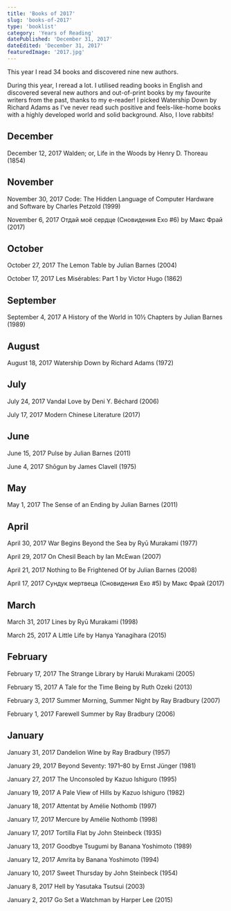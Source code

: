 ```yaml
---
title: 'Books of 2017'
slug: 'books-of-2017'
type: 'booklist'
category: 'Years of Reading'
datePublished: 'December 31, 2017'
dateEdited: 'December 31, 2017'
featuredImage: '2017.jpg'
---
```


This year I read 34 books and discovered nine new authors.

During this year, I reread a lot. I utilised reading books in English and
discovered several new authors and out-of-print books by my favourite writers
from the past, thanks to my e-reader! I picked Watership Down by Richard Adams
as I've never read such positive and feels-like-home books with a highly
developed world and solid background. Also, I love rabbits!

## December

December 12, 2017 Walden; or, Life in the Woods by Henry D. Thoreau (1854)

## November

November 30, 2017 Code: The Hidden Language of Computer Hardware and Software by
Charles Petzold (1999)

November 6, 2017 Отдай моё сердце (Сновидения Ехо #6) by Макс Фрай (2017)

## October

October 27, 2017 The Lemon Table by Julian Barnes (2004)

October 17, 2017 Les Misérables: Part 1 by Victor Hugo (1862)

## September

September 4, 2017 A History of the World in 10½ Chapters by Julian Barnes (1989)

## August

August 18, 2017 Watership Down by Richard Adams (1972)

## July

July 24, 2017 Vandal Love by Deni Y. Béchard (2006)

July 17, 2017 Modern Chinese Literature (2017)

## June

June 15, 2017 Pulse by Julian Barnes (2011)

June 4, 2017 Shōgun by James Clavell (1975)

## May

May 1, 2017 The Sense of an Ending by Julian Barnes (2011)

## April

April 30, 2017 War Begins Beyond the Sea by Ryū Murakami (1977)

April 29, 2017 On Chesil Beach by Ian McEwan (2007)

April 21, 2017 Nothing to Be Frightened Of by Julian Barnes (2008)

April 17, 2017 Сундук мертвеца (Сновидения Ехо #5) by Макс Фрай (2017)

## March

March 31, 2017 Lines by Ryū Murakami (1998)

March 25, 2017 A Little Life by Hanya Yanagihara (2015)

## February

February 17, 2017 The Strange Library by Haruki Murakami (2005)

February 15, 2017 A Tale for the Time Being by Ruth Ozeki (2013)

February 3, 2017 Summer Morning, Summer Night by Ray Bradbury (2007)

February 1, 2017 Farewell Summer by Ray Bradbury (2006)

## January

January 31, 2017 Dandelion Wine by Ray Bradbury (1957)

January 29, 2017 Beyond Seventy: 1971–80 by Ernst Jünger (1981)

January 27, 2017 The Unconsoled by Kazuo Ishiguro (1995)

January 19, 2017 A Pale View of Hills by Kazuo Ishiguro (1982)

January 18, 2017 Attentat by Amélie Nothomb (1997)

January 17, 2017 Mercure by Amélie Nothomb (1998)

January 17, 2017 Tortilla Flat by John Steinbeck (1935)

January 13, 2017 Goodbye Tsugumi by Banana Yoshimoto (1989)

January 12, 2017 Amrita by Banana Yoshimoto (1994)

January 10, 2017 Sweet Thursday by John Steinbeck (1954)

January 8, 2017 Hell by Yasutaka Tsutsui (2003)

January 2, 2017 Go Set a Watchman by Harper Lee (2015)

